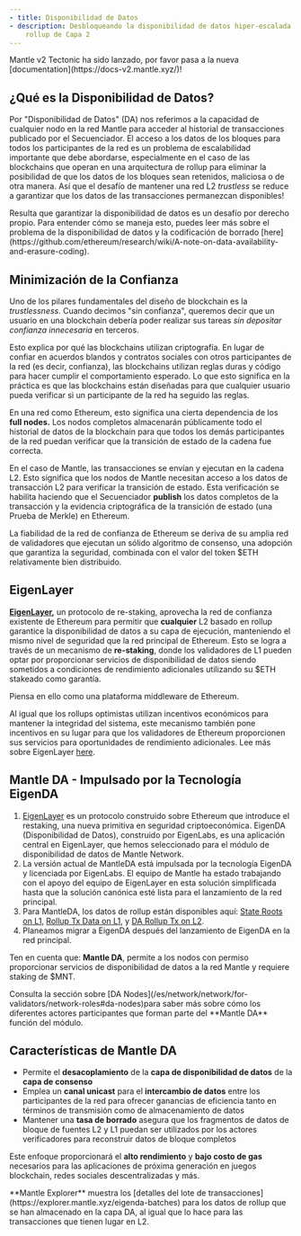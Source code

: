 ```yaml
---
- title: Disponibilidad de Datos
- description: Desbloqueando la disponibilidad de datos hiper-escalada en un
    rollup de Capa 2
---
```


<Warning>
  Mantle v2 Tectonic ha sido lanzado, por favor pasa a la nueva [documentation](https://docs-v2.mantle.xyz/)!
</Warning>

## ¿Qué es la Disponibilidad de Datos?

Por "Disponibilidad de Datos" (DA) nos referimos a la capacidad de cualquier nodo en la red Mantle para acceder al historial de transacciones publicado por el Secuenciador. El acceso a los datos de los bloques para todos los participantes de la red es un problema de escalabilidad importante que debe abordarse, especialmente en el caso de las blockchains que operan en una arquitectura de rollup para eliminar la posibilidad de que los datos de los bloques sean retenidos, maliciosa o de otra manera. Así que el desafío de mantener una red L2 *trustless* se reduce a garantizar que los datos de las transacciones permanezcan disponibles!

<Info>
  Resulta que garantizar la disponibilidad de datos es un desafío por derecho propio. Para entender cómo se maneja esto, puedes leer más sobre el problema de la disponibilidad de datos y la codificación de borrado [here](https://github.com/ethereum/research/wiki/A-note-on-data-availability-and-erasure-coding).
</Info>

## Minimización de la Confianza

Uno de los pilares fundamentales del diseño de blockchain es la *trustlessness*. Cuando decimos "sin confianza", queremos decir que un usuario en una blockchain debería poder realizar sus tareas *sin depositar confianza innecesaria* en terceros.

Esto explica por qué las blockchains utilizan criptografía. En lugar de confiar en acuerdos blandos y contratos sociales con otros participantes de la red (es decir, confianza), las blockchains utilizan reglas duras y código para hacer cumplir el comportamiento esperado. Lo que esto significa en la práctica es que las blockchains están diseñadas para que cualquier usuario pueda verificar si un participante de la red ha seguido las reglas.

En una red como Ethereum, esto significa una cierta dependencia de los **full nodes.** Los nodos completos almacenarán públicamente todo el historial de datos de la blockchain para que todos los demás participantes de la red puedan verificar que la transición de estado de la cadena fue correcta.

En el caso de Mantle, las transacciones se envían y ejecutan en la cadena L2. Esto significa que los nodos de Mantle necesitan acceso a los datos de transacción L2 para verificar la transición de estado. Esta verificación se habilita haciendo que el Secuenciador **publish** los datos completos de la transacción y la evidencia criptográfica de la transición de estado (una Prueba de Merkle) en Ethereum.

La fiabilidad de la red de confianza de Ethereum se deriva de su amplia red de validadores que ejecutan un sólido algoritmo de consenso, una adopción que garantiza la seguridad, combinada con el valor del token \$ETH relativamente bien distribuido.

## EigenLayer

[**EigenLayer**](https://www.eigenlayer.com/)**,** un protocolo de re-staking, aprovecha la red de confianza existente de Ethereum para permitir que **cualquier** L2 basado en rollup garantice la disponibilidad de datos a su capa de ejecución, manteniendo el mismo nivel de seguridad que la red principal de Ethereum. Esto se logra a través de un mecanismo de **re-staking**, donde los validadores de L1 pueden optar por proporcionar servicios de disponibilidad de datos siendo sometidos a condiciones de rendimiento adicionales utilizando su \$ETH stakeado como garantía.

<Info>
  Piensa en ello como una plataforma middleware de Ethereum.
</Info>

Al igual que los rollups optimistas utilizan incentivos económicos para mantener la integridad del sistema, este mecanismo también pone incentivos en su lugar para que los validadores de Ethereum proporcionen sus servicios para oportunidades de rendimiento adicionales. Lee más sobre EigenLayer [here](https://ethresear.ch/t/an-eigenlayer-centric-roadmap-or-cancel-sharding/14141#what-is-eigenlayer-1).

## Mantle DA - Impulsado por la Tecnología EigenDA

1. [EigenLayer](https://www.eigenlayer.xyz/) es un protocolo construido sobre Ethereum que introduce el restaking, una nueva primitiva en seguridad criptoeconómica. EigenDA (Disponibilidad de Datos), construido por EigenLabs, es una aplicación central en EigenLayer, que hemos seleccionado para el módulo de disponibilidad de datos de Mantle Network.
2. La versión actual de MantleDA está impulsada por la tecnología EigenDA y licenciada por EigenLabs. El equipo de Mantle ha estado trabajando con el apoyo del equipo de EigenLayer en esta solución simplificada hasta que la solución canónica esté lista para el lanzamiento de la red principal.
3. Para MantleDA, los datos de rollup están disponibles aquí: [State Roots on L1](https://etherscan.io/address/0x89E9D387555AF0cDE22cb98833Bae40d640AD7fa/advanced#internaltx), [Rollup Tx Data on L1](https://etherscan.io/address/0x291dc3819b863e19b0a9b9809F8025d2EB4aaE93), y [DA Rollup Tx on L2](https://explorer.mantle.xyz/eigenda-batches?batch_index=1196\&page_number=1\&page_size=50\&pages_limit=25).
4. Planeamos migrar a EigenDA después del lanzamiento de EigenDA en la red principal.

Ten en cuenta que: **Mantle DA**, permite a los nodos con permiso proporcionar servicios de disponibilidad de datos a la red Mantle y requiere staking de \$MNT.

<Info>
  Consulta la sección sobre [DA Nodes](/es/network/network/for-validators/network-roles#da-nodes)para saber más sobre cómo los diferentes actores participantes que forman parte del **Mantle DA** función del módulo.
</Info>

## Características de Mantle DA

* Permite el **desacoplamiento** de la **capa de disponibilidad de datos** de la **capa de consenso**
* Emplea un **canal unicast** para el **intercambio de datos** entre los participantes de la red para ofrecer ganancias de eficiencia tanto en términos de transmisión como de almacenamiento de datos
* Mantener una **tasa de borrado** asegura que los fragmentos de datos de bloque de fuentes L2 y L1 puedan ser utilizados por los actores verificadores para reconstruir datos de bloque completos

Este enfoque proporcionará el **alto rendimiento** y **bajo costo de gas** necesarios para las aplicaciones de próxima generación en juegos blockchain, redes sociales descentralizadas y más.

<Info>
  **Mantle Explorer** muestra los [detalles del lote de transacciones](https://explorer.mantle.xyz/eigenda-batches) para los datos de rollup que se han almacenado en la capa DA, al igual que lo hace para las transacciones que tienen lugar en L2.
</Info>
